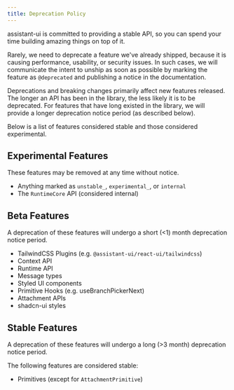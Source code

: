 ```yaml
---
title: Deprecation Policy
---
```


assistant-ui is committed to providing a stable API, so you can spend your time building amazing things on top of it.

Rarely, we need to deprecate a feature we've already shipped, because it is causing performance, usability, or security issues.
In such cases, we will communicate the intent to unship as soon as possible by marking the feature as `@deprecated` and publishing a notice in the documentation.

Deprecations and breaking changes primarily affect new features released. The longer an API has been in the library, the less likely it is to be deprecated.
For features that have long existed in the library, we will provide a longer deprecation notice period (as described below).

Below is a list of features considered stable and those considered experimental.

## Experimental Features

These features may be removed at any time without notice.

- Anything marked as `unstable_`, `experimental_`, or `internal`
- The `RuntimeCore` API (considered internal)

## Beta Features

A deprecation of these features will undergo a short (&lt;1) month deprecation notice period.

- TailwindCSS Plugins (e.g. `@assistant-ui/react-ui/tailwindcss`)
- Context API
- Runtime API
- Message types
- Styled UI components
- Primitive Hooks (e.g. useBranchPickerNext)
- Attachment APIs
- shadcn-ui styles

## Stable Features

A deprecation of these features will undergo a long (&gt;3 month) deprecation notice period.

The following features are considered stable:

- Primitives (except for `AttachmentPrimitive`)
